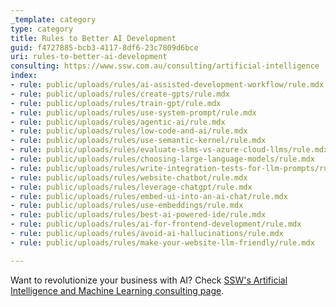 ```yaml
---
_template: category
type: category
title: Rules to Better AI Development
guid: f4727885-bcb3-4117-8df6-23c7809d6bce
uri: rules-to-better-ai-development
consulting: https://www.ssw.com.au/consulting/artificial-intelligence
index:
- rule: public/uploads/rules/ai-assisted-development-workflow/rule.mdx
- rule: public/uploads/rules/create-gpts/rule.mdx
- rule: public/uploads/rules/train-gpt/rule.mdx
- rule: public/uploads/rules/use-system-prompt/rule.mdx
- rule: public/uploads/rules/agentic-ai/rule.mdx
- rule: public/uploads/rules/low-code-and-ai/rule.mdx
- rule: public/uploads/rules/use-semantic-kernel/rule.mdx
- rule: public/uploads/rules/evaluate-slms-vs-azure-cloud-llms/rule.mdx
- rule: public/uploads/rules/choosing-large-language-models/rule.mdx
- rule: public/uploads/rules/write-integration-tests-for-llm-prompts/rule.mdx
- rule: public/uploads/rules/website-chatbot/rule.mdx
- rule: public/uploads/rules/leverage-chatgpt/rule.mdx
- rule: public/uploads/rules/embed-ui-into-an-ai-chat/rule.mdx
- rule: public/uploads/rules/use-embeddings/rule.mdx
- rule: public/uploads/rules/best-ai-powered-ide/rule.mdx
- rule: public/uploads/rules/ai-for-frontend-development/rule.mdx
- rule: public/uploads/rules/avoid-ai-hallucinations/rule.mdx
- rule: public/uploads/rules/make-your-website-llm-friendly/rule.mdx

---
```


Want to revolutionize your business with AI? Check [SSW's Artificial Intelligence and Machine Learning consulting page](https://www.ssw.com.au/consulting/artificial-intelligence).
